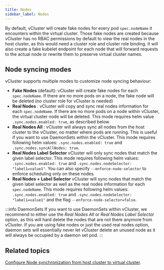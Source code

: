 ```yaml
---
title: Nodes
sidebar_label: Nodes
---
```


By default, vCluster will create fake nodes for every pod `spec.nodeName` it encounters within the virtual cluster. Those fake nodes are created because vCluster has no RBAC permissions by default to view the real nodes in the host cluster, as this would need a cluster role and cluster role binding. It will also create a fake kubelet endpoint for each node that will forward requests to the actual node or rewrite them to preserve virtual cluster names.

## Node syncing modes

vCluster supports multiple modes to customize node syncing behaviour:
- **Fake Nodes** (default): vCluster will create fake nodes for each `spec.nodeName`. If there are no more pods on a node, the fake node will be deleted (no cluster role for vCluster is needed)
- **Real Nodes** : vCluster will copy and sync real nodes information for each `spec.nodeName`. If there are no more pods on a node within vCluster, the virtual cluster node will be deleted. This mode requires helm value `.sync.nodes.enabled: true`, as described below.
- **Real Nodes All** : vCluster will always sync all nodes from the host cluster to the vCluster, no matter where pods are running. This is useful if you want to use DaemonSets within the vCluster. This mode requires following helm values: `.sync.nodes.enabled: true` and `.sync.nodes.syncAllNodes: true`.
- **Real Nodes Label Selector** vCluster will only sync nodes that match the given label selector. This mode requires following helm values: `.sync.nodes.enabled: true` and `.sync.nodes.nodeSelector: "label1=value1"`. You can also specify `--enforce-node-selector` to enforce scheduling only on these nodes. 
- **Real Nodes + Label Selector** vCluster will sync nodes that match the given label selector as well as the real nodes information for each `spec.nodeName`. This mode requires following helm values: `.sync.nodes.enabled: true` and `.sync.nodes.nodeSelector: "label1=value1"` and the flag `--enforce-node-selector=false`.


:::info DaemonSets
If you want to use DaemonSets within vCluster, we recommend to either use the *Real Nodes All* or *Real Nodes Label Selector* option, as this will hard delete the nodes that are not there anymore from vCluster. If you are using fake nodes or just the used real nodes option, daemon sets will essentially never let vCluster delete an unused node as it will always be occupied by a daemon set pod. 
:::


## Related topics

[Configure Node synchronization from host cluster to virtual cluster](/vcluster-yaml/sync/from-host/nodes.mdx).